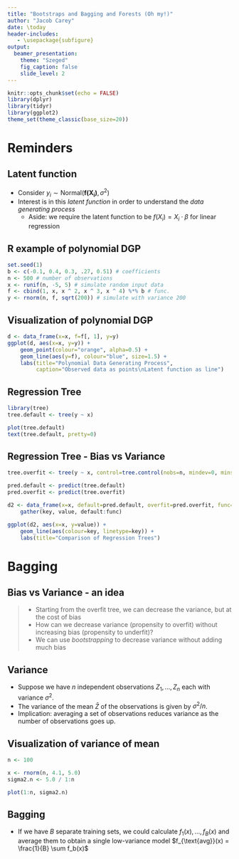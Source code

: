 ```yaml
---
title: "Bootstraps and Bagging and Forests (Oh my!)"
author: "Jacob Carey"
date: \today
header-includes:
   - \usepackage{subfigure}
output: 
  beamer_presentation:
    theme: "Szeged"
    fig_caption: false
    slide_level: 2
---
```


```r
knitr::opts_chunk$set(echo = FALSE)
library(dplyr)
library(tidyr)
library(ggplot2)
theme_set(theme_classic(base_size=20))
```

# Reminders

## Latent function

- Consider $y_i \sim \text{Normal}(\mathbf{f(X_i)}, \sigma^2)$
- Interest is in this *latent function* in order to understand the *data generating process*
    - Aside: we require the latent function to be $f(X_i) = X_i \cdot \beta$ for linear regression

## R example of polynomial DGP

```r
set.seed(1)
b <- c(-0.1, 0.4, 0.3, .27, 0.51) # coefficients
n <- 500 # number of observations
x <- runif(n, -5, 5) # simulate random input data
f <- cbind(1, x, x ^ 2, x ^ 3, x ^ 4) %*% b # func.
y <- rnorm(n, f, sqrt(200)) # simulate with variance 200
```

## Visualization of polynomial DGP

```r
d <- data_frame(x=x, f=f[, 1], y=y)
ggplot(d, aes(x=x, y=y)) +
    geom_point(colour="orange", alpha=0.5) +
    geom_line(aes(y=f), colour="blue", size=1.5) +
    labs(title="Polynomial Data Generating Process",
         caption="Observed data as points\nLatent function as line")
```

## Regression Tree

```r
library(tree)
tree.default <- tree(y ~ x)

plot(tree.default)
text(tree.default, pretty=0)
```

## Regression Tree - Bias vs Variance

```r
tree.overfit <- tree(y ~ x, control=tree.control(nobs=n, mindev=0, minsize=2))

pred.default <- predict(tree.default)
pred.overfit <- predict(tree.overfit)

d2 <- data_frame(x=x, default=pred.default, overfit=pred.overfit, func=f[, 1]) %>% 
    gather(key, value, default:func)

ggplot(d2, aes(x=x, y=value)) +
    geom_line(aes(colour=key, linetype=key)) +
    labs(title="Comparison of Regression Trees")
```

# Bagging

## Bias vs Variance - an idea

>- Starting from the overfit tree, we can decrease the variance, but at the cost of bias
>- How can we decrease variance (propensity to overfit) without increasing bias (propensity to underfit)?
>- We can use *bootstrapping* to decrease variance without adding much bias

## Variance

- Suppose we have $n$ independent observations $Z_1, ..., Z_n$ each with variance $\sigma^2$. 
- The variance of the mean $\bar{Z}$ of the observations is given by $\sigma^2/n$.
- Implication: averaging a set of observations reduces variance as the number of observations goes up.

## Visualization of variance of mean

```r
n <- 100

x <- rnorm(n, 4.1, 5.0)
sigma2.n <- 5.0 / 1:n

plot(1:n, sigma2.n)
```

## Bagging

- If we have $B$ separate training sets, we could calculate $f_1(x), ..., f_B(x)$ and average them to obtain a single low-variance model $f_{\text{avg}}(x) = \frac{1}{B} \sum f_b(x)$
